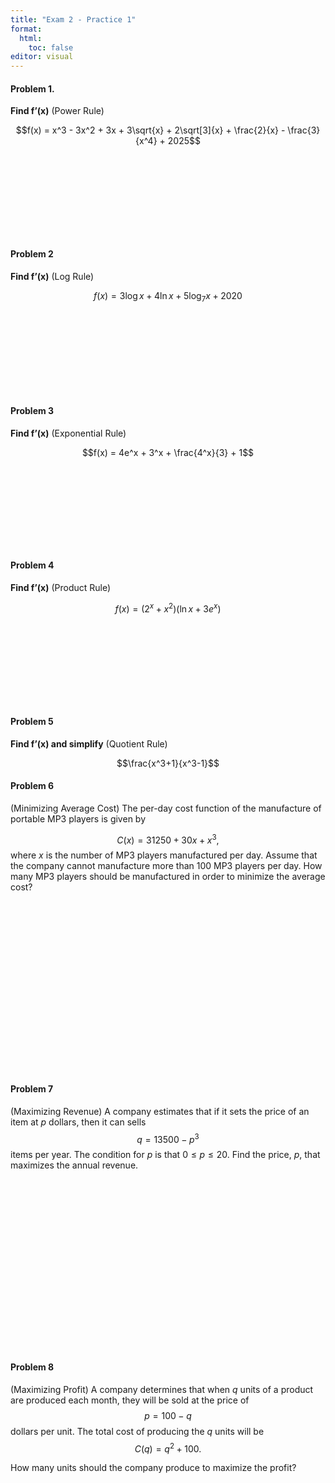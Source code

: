 ```yaml
---
title: "Exam 2 - Practice 1"
format: 
  html:
    toc: false
editor: visual
---
```

\pagenumbering{gobble}

#### Problem 1. 

**Find f'(x)** (Power Rule)

$$f(x) = x^3 - 3x^2 + 3x + 3\sqrt{x} + 2\sqrt[3]{x} + \frac{2}{x} - \frac{3}{x^4} + 2025$$
\
\
\
\
\
\
\
\

#### Problem 2
**Find f'(x)** (Log Rule)

$$f(x) = 3\log x + 4\ln x + 5 \log_{7} x + 2020$$
\
\
\
\
\
\
\
\



#### Problem 3
**Find f'(x)** (Exponential Rule)

$$f(x) = 4e^x + 3^x + \frac{4^x}{3} + 1$$
\
\
\
\
\
\
\
\

#### Problem 4
**Find f'(x)** (Product Rule)

$$f(x) = (2^x + x^2)(\ln x + 3e^x)$$
\
\
\
\
\
\
\
\

#### Problem 5
**Find f'(x) and simplify** (Quotient Rule)

$$\frac{x^3+1}{x^3-1}$$


\pagebreak

#### Problem 6

(Minimizing Average Cost) The per-day cost function of the manufacture of portable MP3 players is given by

$$
C(x) = 31250 +30x + x^3,
$$
where $x$ is the number of MP3 players manufactured per day. Assume that the company cannot manufacture more than 100 MP3 players per day.  How many MP3 players should be manufactured in order to minimize the average cost? 


\
\
\
\
\
\
\
\
\
\
\
\
\
\
\
\

#### Problem 7

(Maximizing Revenue) A company estimates that if it sets the price of an item at $p$ dollars, then it can sells $$q = 13500 - p^3$$ items per year.  The condition for $p$ is that $0 \leq p \leq 20$. Find the price, $p$, that maximizes the annual revenue. 

\
\
\
\
\
\
\
\
\
\
\
\
\
\
\
\

#### Problem 8

(Maximizing Profit) A company determines that when $q$ units of a product are produced each month, they will be sold at the price of $$p = 100-q$$ dollars per unit. The total cost of producing the $q$ units will be $$C(q) = q^2 + 100.$$

How many units should the company produce to maximize the profit?
\
\
\
\
\
\
\
\
\
\
\
\
\
\
\
\
